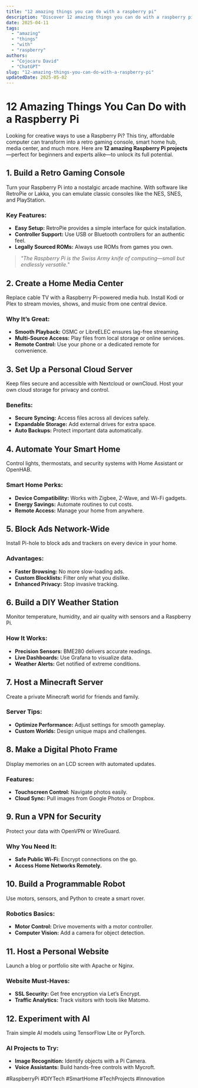 ```yaml
---
title: "12 amazing things you can do with a raspberry pi"
description: "Discover 12 amazing things you can do with a raspberry pi with this in-depth guide, providing actionable insights and practical tips to boost your knowledge and results."
date: 2025-04-11
tags:
  - "amazing"
  - "things"
  - "with"
  - "raspberry"
authors:
  - "Cojocaru David"
  - "ChatGPT"
slug: "12-amazing-things-you-can-do-with-a-raspberry-pi"
updatedDate: 2025-05-02
---
```


# 12 Amazing Things You Can Do with a Raspberry Pi  

Looking for creative ways to use a Raspberry Pi? This tiny, affordable computer can transform into a retro gaming console, smart home hub, media center, and much more. Here are **12 amazing Raspberry Pi projects**—perfect for beginners and experts alike—to unlock its full potential.  

## 1. Build a Retro Gaming Console  

Turn your Raspberry Pi into a nostalgic arcade machine. With software like RetroPie or Lakka, you can emulate classic consoles like the NES, SNES, and PlayStation.  

### Key Features:  
- **Easy Setup:** RetroPie provides a simple interface for quick installation.  
- **Controller Support:** Use USB or Bluetooth controllers for an authentic feel.  
- **Legally Sourced ROMs:** Always use ROMs from games you own.  

> *"The Raspberry Pi is the Swiss Army knife of computing—small but endlessly versatile."*  

## 2. Create a Home Media Center  

Replace cable TV with a Raspberry Pi-powered media hub. Install Kodi or Plex to stream movies, shows, and music from one central device.  

### Why It’s Great:  
- **Smooth Playback:** OSMC or LibreELEC ensures lag-free streaming.  
- **Multi-Source Access:** Play files from local storage or online services.  
- **Remote Control:** Use your phone or a dedicated remote for convenience.  

## 3. Set Up a Personal Cloud Server  

Keep files secure and accessible with Nextcloud or ownCloud. Host your own cloud storage for privacy and control.  

### Benefits:  
- **Secure Syncing:** Access files across all devices safely.  
- **Expandable Storage:** Add external drives for extra space.  
- **Auto Backups:** Protect important data automatically.  

## 4. Automate Your Smart Home  

Control lights, thermostats, and security systems with Home Assistant or OpenHAB.  

### Smart Home Perks:  
- **Device Compatibility:** Works with Zigbee, Z-Wave, and Wi-Fi gadgets.  
- **Energy Savings:** Automate routines to cut costs.  
- **Remote Access:** Manage your home from anywhere.  

## 5. Block Ads Network-Wide  

Install Pi-hole to block ads and trackers on every device in your home.  

### Advantages:  
- **Faster Browsing:** No more slow-loading ads.  
- **Custom Blocklists:** Filter only what you dislike.  
- **Enhanced Privacy:** Stop invasive tracking.  

## 6. Build a DIY Weather Station  

Monitor temperature, humidity, and air quality with sensors and a Raspberry Pi.  

### How It Works:  
- **Precision Sensors:** BME280 delivers accurate readings.  
- **Live Dashboards:** Use Grafana to visualize data.  
- **Weather Alerts:** Get notified of extreme conditions.  

## 7. Host a Minecraft Server  

Create a private Minecraft world for friends and family.  

### Server Tips:  
- **Optimize Performance:** Adjust settings for smooth gameplay.  
- **Custom Worlds:** Design unique maps and challenges.  

## 8. Make a Digital Photo Frame  

Display memories on an LCD screen with automated updates.  

### Features:  
- **Touchscreen Control:** Navigate photos easily.  
- **Cloud Sync:** Pull images from Google Photos or Dropbox.  

## 9. Run a VPN for Security  

Protect your data with OpenVPN or WireGuard.  

### Why You Need It:  
- **Safe Public Wi-Fi:** Encrypt connections on the go.  
- **Access Home Networks Remotely.**  

## 10. Build a Programmable Robot  

Use motors, sensors, and Python to create a smart rover.  

### Robotics Basics:  
- **Motor Control:** Drive movements with a motor controller.  
- **Computer Vision:** Add a camera for object detection.  

## 11. Host a Personal Website  

Launch a blog or portfolio site with Apache or Nginx.  

### Website Must-Haves:  
- **SSL Security:** Get free encryption via Let’s Encrypt.  
- **Traffic Analytics:** Track visitors with tools like Matomo.  

## 12. Experiment with AI  

Train simple AI models using TensorFlow Lite or PyTorch.  

### AI Projects to Try:  
- **Image Recognition:** Identify objects with a Pi Camera.  
- **Voice Assistants:** Build hands-free controls with Mycroft.  

#RaspberryPi #DIYTech #SmartHome #TechProjects #Innovation